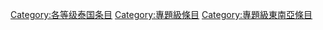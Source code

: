 {{empty category}}
{{Articles by Quality|topic=泰国|project=泰国|format=TOC}}

{{catmore1|[[Wikipedia:泰国專題|Wikipedia:泰国專題]]}}
[[Category:各等级泰国条目|Category:各等级泰国条目]]
[[Category:專題級條目|Category:專題級條目]]
[[Category:專題級東南亞條目|Category:專題級東南亞條目]]
